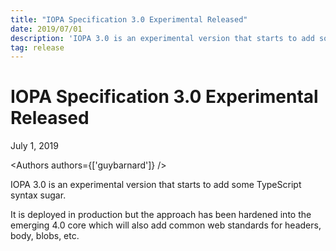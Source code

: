 ```yaml
---
title: "IOPA Specification 3.0 Experimental Released"
date: 2019/07/01
description: 'IOPA 3.0 is an experimental version that starts to add some TypeScript syntax sugar.'
tag: release
---
```



# IOPA Specification 3.0 Experimental Released

<div className="text-sm mt-2 text-center text-gray-500 dark:text-gray-400">
  July 1, 2019
</div>

<Authors authors={['guybarnard']} />

IOPA 3.0 is an experimental version that starts to add some TypeScript syntax sugar.

It is deployed in production but the approach has been hardened into the emerging 4.0 core which will also
add common web standards for headers, body, blobs, etc.